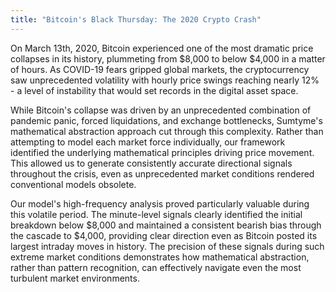 ```yaml
---
title: "Bitcoin's Black Thursday: The 2020 Crypto Crash"
---
```


On March 13th, 2020, Bitcoin experienced one of the most dramatic price collapses in its history, plummeting from $8,000 to below $4,000 in a matter of hours. As COVID-19 fears gripped global markets, the cryptocurrency saw unprecedented volatility with hourly price swings reaching nearly 12% - a level of instability that would set records in the digital asset space.

While Bitcoin's collapse was driven by an unprecedented combination of pandemic panic, forced liquidations, and exchange bottlenecks, Sumtyme's mathematical abstraction approach cut through this complexity. Rather than attempting to model each market force individually, our framework identified the underlying mathematical principles driving price movement. This allowed us to generate consistently accurate directional signals throughout the crisis, even as unprecedented market conditions rendered conventional models obsolete.

Our model's high-frequency analysis proved particularly valuable during this volatile period. The minute-level signals clearly identified the initial breakdown below $8,000 and maintained a consistent bearish bias through the cascade to $4,000, providing clear direction even as Bitcoin posted its largest intraday moves in history. The precision of these signals during such extreme market conditions demonstrates how mathematical abstraction, rather than pattern recognition, can effectively navigate even the most turbulent market environments.